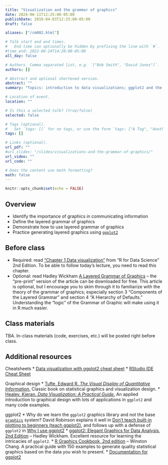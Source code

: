 ```yaml
---
title: "Visualization and the grammar of graphics"
date: 2024-06-11T12:25:00-05:00
publishDate: 2019-04-03T12:25:00-05:00
draft: false

aliases: ["/cm002.html"]

# Talk start and end times.
#   End time can optionally be hidden by prefixing the line with `#`.
#time_end: 2022-08-24T14:20:00-05:00
all_day: false

# Authors. Comma separated list, e.g. `["Bob Smith", "David Jones"]`.
authors: []

# Abstract and optional shortened version.
abstract: ""
summary: "Topics: introduction to data visualizations; ggplot2 and the grammar of graphics."

# Location of event.
location: ""

# Is this a selected talk? (true/false)
selected: false

# Tags (optional).
#   Set `tags: []` for no tags, or use the form `tags: ["A Tag", "Another Tag"]` for one or more tags.
tags: []

# Links (optional).
url_pdf: ""
#url_slides: "/slides/visualizations-and-the-grammar-of-graphics/"
url_video: ""
url_code: ""

# Does the content use math formatting?
math: false
---
```


```r
knitr::opts_chunk$set(echo = FALSE)
```

## Overview

* Identify the importance of graphics in communicating information
* Define the layered grammar of graphics
* Demonstrate how to use layered grammar of graphics
* Practice generating layered graphics using [`ggplot2`](https://github.com/hadley/ggplot2)


## Before class

* Required: read ["Chapter 1 Data visualization"](https://r4ds.hadley.nz/data-visualize) from "R for Data Science" 2nd Edition. To be able to follow today's lecture, you need to read this chapter. 
* Optional: read Hadley Wickham [A Layered Grammar of Graphics](https://vita.had.co.nz/papers/layered-grammar.html) -- the "pre-print" version of the article can be downloaded for free. This article is optional, but I encourage you to skim through it to familiarize with the theory of the grammar of graphics; especially section 3 "Components of the Layered Grammar" and section 4 "A Hierarchy of Defaults." Understanding the "logic" of the Grammar of Graphic will make using it in R much easier.
    

## Class materials

TBA. In-class materials (code, exercises, etc.) will be posted right before class.

<!--
* [The Grammar of Graphics](/notes/grammar-of-graphics/)
* Run the code below in your console to download today’s materials (practice generating graphics with ggplot2): `usethis::use_course("css-materials/grammar-of-graphics")`[^local]
Exercise solutions can be found [here](https://jrnold.github.io/r4ds-exercise-solutions/).
-->

## Additional resources

Cheatsheets
* [Data visualization with ggplot2 cheat sheet](https://raw.githubusercontent.com/rstudio/cheatsheets/main/data-visualization.pdf)
* [RStudio IDE Cheat Sheet](https://raw.githubusercontent.com/rstudio/cheatsheets/main/rstudio-ide.pdf)

Graphical design
* [Tufte, Edward R. *The Visual Display of Quantitative Information*.](https://www.edwardtufte.com/tufte/books_vdqi) Classic book on statistical graphics and visualization design.
* [Healey, Kieran. *Data Visualization: A Practical Guide*.](https://socviz.co/) An applied introduction to graphical design with lots of applications in `ggplot2` and many code examples.

ggplot2
* Why do we learn the `ggplot2` graphics library and not the base [`graphics`](https://cran.r-project.org/web/views/Graphics.html) system? David Robinson explains it well in [Don't teach built-in plotting to beginners (teach ggplot2)](http://varianceexplained.org/r/teach_ggplot2_to_beginners/), and follows up with a defense of `ggplot2` in [Why I use ggplot2](http://varianceexplained.org/r/why-I-use-ggplot2/)
* [ggplot2: Elegant Graphics for Data Analysis, 2nd Edition](https://ggplot2-book.org/) -- Hadley Wickham. Excellent resource for learning the intricacies of `ggplot2`.
* [R Graphics Cookbook, 2nd edition](https://r-graphics.org/) -- Winston Chang. A practical guide with 150 examples to generate quality statistical graphics based on the data you wish to present.
* [Documentation for ggplot2](https://ggplot2.tidyverse.org/index.html)


[^local]: If you are using R from your local machine: make sure you have installed "usethis" (see Lecture 1 footnote to install it) and  "gapminder" by typing `install.packages("gapminder")` in your console 

<!--
Optional:
* [How to build a complicated, layered graphic](/notes/minard/)
* [Exploring Minard's 1812 plot with `ggplot2`](https://github.com/andrewheiss/fancy-minard) - a much fancier (and more complex) version
-->